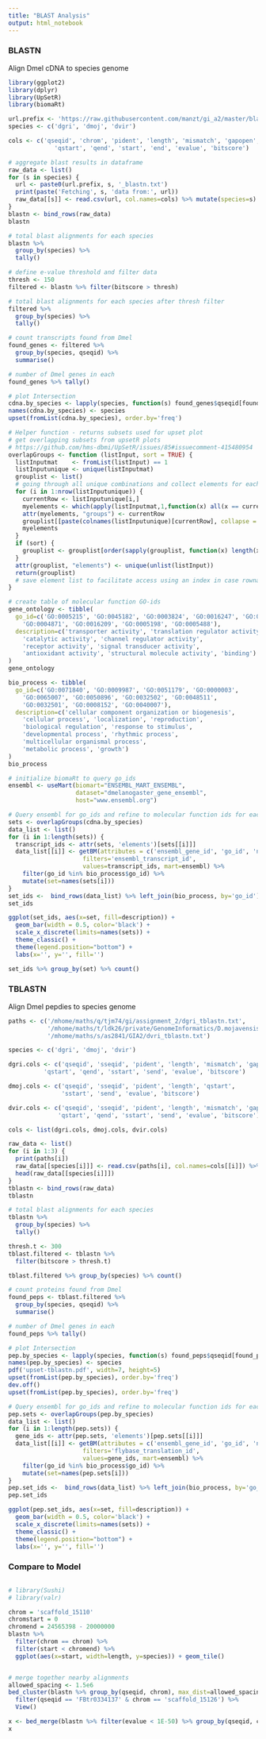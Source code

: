 ```yaml
---
title: "BLAST Analysis"
output: html_notebook
---
```


### BLASTN
Align Dmel cDNA to species genome
```r
library(ggplot2)
library(dplyr)
library(UpSetR)
library(biomaRt)

url.prefix <- 'https://raw.githubusercontent.com/manzt/gi_a2/master/blastn-results/'
species <- c('dgri', 'dmoj', 'dvir')

cols <- c('qseqid', 'chrom', 'pident', 'length', 'mismatch', 'gapopen', 
             'qstart', 'qend', 'start', 'end', 'evalue', 'bitscore')

# aggregate blast results in dataframe
raw_data <- list()
for (s in species) {
  url <- paste0(url.prefix, s, '_blastn.txt')
  print(paste('Fetching', s, 'data from:', url))
  raw_data[[s]] <- read.csv(url, col.names=cols) %>% mutate(species=s)
}
blastn <- bind_rows(raw_data)
blastn
```
```r
# total blast alignments for each species
blastn %>% 
  group_by(species) %>% 
  tally()
```
```r
# define e-value threshold and filter data
thresh <- 150
filtered <- blastn %>% filter(bitscore > thresh)

# total blast alignments for each species after thresh filter
filtered %>% 
  group_by(species) %>% 
  tally()
```

```r
# count transcripts found from Dmel 
found_genes <- filtered %>%
  group_by(species, qseqid) %>%
  summarise()

# number of Dmel genes in each
found_genes %>% tally()
```
```r
# plot Intersection
cdna.by_species <- lapply(species, function(s) found_genes$qseqid[found_genes$species == s])
names(cdna.by_species) <- species
upset(fromList(cdna.by_species), order.by='freq')
```

```r
# Helper function - returns subsets used for upset plot
# get overlapping subsets from upsetR plots
# https://github.com/hms-dbmi/UpSetR/issues/85#issuecomment-415480954
overlapGroups <- function (listInput, sort = TRUE) {
  listInputmat    <- fromList(listInput) == 1
  listInputunique <- unique(listInputmat)
  grouplist <- list()
  # going through all unique combinations and collect elements for each in a list
  for (i in 1:nrow(listInputunique)) {
    currentRow <- listInputunique[i,]
    myelements <- which(apply(listInputmat,1,function(x) all(x == currentRow)))
    attr(myelements, "groups") <- currentRow
    grouplist[[paste(colnames(listInputunique)[currentRow], collapse = ":")]] <- myelements
    myelements
  }
  if (sort) {
    grouplist <- grouplist[order(sapply(grouplist, function(x) length(x)), decreasing = TRUE)]
  }
  attr(grouplist, "elements") <- unique(unlist(listInput))
  return(grouplist)
  # save element list to facilitate access using an index in case rownames are not named
}
```

```r
# create table of molecular function GO-ids 
gene_ontology <- tibble(
  go_id=c('GO:0005215', 'GO:0045182', 'GO:0003824', 'GO:0016247', 'GO:0004872', 
    'GO:0004871', 'GO:0016209', 'GO:0005198', 'GO:0005488'),
  description=c('transporter activity', 'translation regulator activity', 
    'catalytic activity', 'channel regulator activity', 
    'receptor activity', 'signal transducer activity', 
    'antioxidant activity', 'structural molecule activity', 'binding')
)
gene_ontology
```
```r
bio_process <- tibble(
  go_id=c('GO:0071840', 'GO:0009987', 'GO:0051179', 'GO:0000003',
    'GO:0065007', 'GO:0050896', 'GO:0032502', 'GO:0048511', 
    'GO:0032501', 'GO:0008152', 'GO:0040007'),
  description=c('cellular component organization or biogenesis',
    'cellular process', 'localization', 'reproduction', 
    'biological regulation', 'response to stimulus',
    'developmental process', 'rhythmic process', 
    'multicellular organismal process', 
    'metabolic process', 'growth')
)
bio_process
```

```r
# initialize biomaRt to query go_ids
ensembl <- useMart(biomart="ENSEMBL_MART_ENSEMBL", 
                   dataset="dmelanogaster_gene_ensembl", 
                   host="www.ensembl.org")
```

```r
# Query ensembl for go_ids and refine to molecular function ids for each set
sets <- overlapGroups(cdna.by_species)
data_list <- list()
for (i in 1:length(sets)) {
  transcript_ids <- attr(sets, 'elements')[sets[[i]]]
  data_list[[i]] <- getBM(attributes = c('ensembl_gene_id', 'go_id', 'namespace_1003'),
                     filters='ensembl_transcript_id',
                     values=transcript_ids, mart=ensembl) %>% 
    filter(go_id %in% bio_process$go_id) %>% 
    mutate(set=names(sets[i]))
}
set_ids <-  bind_rows(data_list) %>% left_join(bio_process, by='go_id') 
set_ids
```

```r
ggplot(set_ids, aes(x=set, fill=description)) + 
  geom_bar(width = 0.5, color='black') + 
  scale_x_discrete(limits=names(sets)) + 
  theme_classic() + 
  theme(legend.position="bottom") + 
  labs(x='', y='', fill='')
```

```r
set_ids %>% group_by(set) %>% count()
```

### TBLASTN
Align Dmel pepdies to species genome
```r
paths <- c('/mhome/maths/q/tjm74/gi/assignment_2/dgri_tblastn.txt',
           '/mhome/maths/t/ldk26/private/GenomeInformatics/D.mojavensis/result_tblastn2.out',
           '/mhome/maths/s/as2841/GIA2/dvri_tblastn.txt')

species <- c('dgri', 'dmoj', 'dvir')

dgri.cols <- c('qseqid', 'sseqid', 'pident', 'length', 'mismatch', 'gapopen', 
          'qstart', 'qend', 'sstart', 'send', 'evalue', 'bitscore')

dmoj.cols <- c('qseqid', 'sseqid', 'pident', 'length', 'qstart', 
               'sstart', 'send', 'evalue', 'bitscore')

dvir.cols <- c('qseqid', 'sseqid', 'pident', 'length', 'mismatch', 'gapopen', 
              'qstart', 'qend', 'sstart', 'send', 'evalue', 'bitscore')

cols <- list(dgri.cols, dmoj.cols, dvir.cols)

raw_data <- list()
for (i in 1:3) {
  print(paths[i])
  raw_data[[species[i]]] <- read.csv(paths[i], col.names=cols[[i]]) %>% mutate(species=species[i])
  head(raw_data[[species[i]]])
}
tblastn <- bind_rows(raw_data)
tblastn
```

```r
# total blast alignments for each species
tblastn %>% 
  group_by(species) %>% 
  tally()
```

```r
thresh.t <- 300
tblast.filtered <- tblastn %>%
  filter(bitscore > thresh.t)

tblast.filtered %>% group_by(species) %>% count()
```

```r
# count proteins found from Dmel 
found_peps <- tblast.filtered %>%
  group_by(species, qseqid) %>%
  summarise()

# number of Dmel genes in each
found_peps %>% tally()
```

```r
# plot Intersection
pep.by_species <- lapply(species, function(s) found_peps$qseqid[found_peps$species == s])
names(pep.by_species) <- species
pdf('upset-tblastn.pdf', width=7, height=5)
upset(fromList(pep.by_species), order.by='freq')
dev.off()
upset(fromList(pep.by_species), order.by='freq')

```


```r
# Query ensembl for go_ids and refine to molecular function ids for each set
pep.sets <- overlapGroups(pep.by_species)
data_list <- list()
for (i in 1:length(pep.sets)) {
  gene_ids <- attr(pep.sets, 'elements')[pep.sets[[i]]]
  data_list[[i]] <- getBM(attributes = c('ensembl_gene_id', 'go_id', 'namespace_1003'),
                     filters='flybase_translation_id',
                     values=gene_ids, mart=ensembl) %>% 
    filter(go_id %in% bio_process$go_id) %>% 
    mutate(set=names(pep.sets[i]))
}
pep.set_ids <-  bind_rows(data_list) %>% left_join(bio_process, by='go_id') 
pep.set_ids
```

```r
ggplot(pep.set_ids, aes(x=set, fill=description)) + 
  geom_bar(width = 0.5, color='black') + 
  scale_x_discrete(limits=names(sets)) + 
  theme_classic() + 
  theme(legend.position="bottom") + 
  labs(x='', y='', fill='')
```

### Compare to Model
```r

```



```r
# library(Sushi)
# library(valr)

chrom = 'scaffold_15110'
chromstart = 0
chromend = 24565398 - 20000000
blastn %>%
  filter(chrom == chrom) %>%
  filter(start < chromend) %>%
  ggplot(aes(x=start, width=length, y=species)) + geom_tile()


# merge together nearby alignments
allowed_spacing <- 1.5e6
bed_cluster(blastn %>% group_by(qseqid, chrom), max_dist=allowed_spacing) %>% 
  filter(qseqid == 'FBtr0334137' & chrom == 'scaffold_15126') %>%
  View()

x <- bed_merge(blastn %>% filter(evalue < 1E-50) %>% group_by(qseqid, chrom, species), max_dist=allowed_spacing)
x
```

